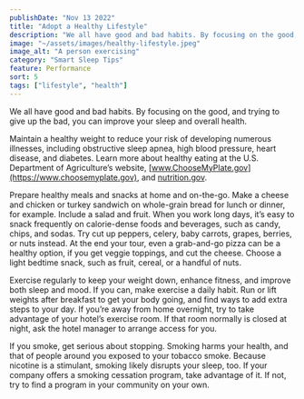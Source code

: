 ```yaml
---
publishDate: "Nov 13 2022"
title: "Adopt a Healthy Lifestyle"
description: "We all have good and bad habits. By focusing on the good, and trying to give up the bad, you can improve your sleep and overall health."
image: "~/assets/images/healthy-lifestyle.jpeg"
image_alt: "A person exercising"
category: "Smart Sleep Tips"
feature: Performance
sort: 5
tags: ["lifestyle", "health"]
---
```


We all have good and bad habits. By focusing on the good, and trying to give up the bad, you can improve your sleep and overall health.

Maintain a healthy weight to reduce your risk of developing numerous illnesses, including obstructive sleep apnea, high blood pressure, heart disease, and diabetes. Learn more about healthy eating at the U.S. Department of Agriculture’s website, [www.ChooseMyPlate.gov](https://www.choosemyplate.gov), and [nutrition.gov](https://www.nutrition.gov/basic-nutrition/healthy-eating).

Prepare healthy meals and snacks at home and on-the-go. Make a cheese and chicken or turkey sandwich on whole-grain bread for lunch or dinner, for example. Include a salad and fruit. When you work long days, it’s easy to snack frequently on calorie-dense foods and beverages, such as candy, chips, and sodas. Try cut up peppers, celery, baby carrots, grapes, berries, or nuts instead. At the end your tour, even a grab-and-go pizza can be a healthy option, if you get veggie toppings, and cut the cheese. Choose a light bedtime snack, such as fruit, cereal, or a handful of nuts.

Exercise regularly to keep your weight down, enhance fitness, and improve both sleep and mood. If you can, make exercise a daily habit. Run or lift weights after breakfast to get your body going, and find ways to add extra steps to your day. If you’re away from home overnight, try to take advantage of your hotel’s exercise room. If that room normally is closed at night, ask the hotel manager to arrange access for you.

If you smoke, get serious about stopping. Smoking harms your health, and that of people around you exposed to your tobacco smoke. Because nicotine is a stimulant, smoking likely disrupts your sleep, too. If your company offers a smoking cessation program, take advantage of it. If not, try to find a program in your community on your own.

<Quote quote="Four years ago, I weighed 240 lbs. I changed my diet, and started working out. Now I take beef jerky and fruit for snacks. It took a year to drop 40 pounds. I now weigh about 192 pounds. I have been able to maintain this weight." quote_author="Roger, Locomotive Engineer" />
